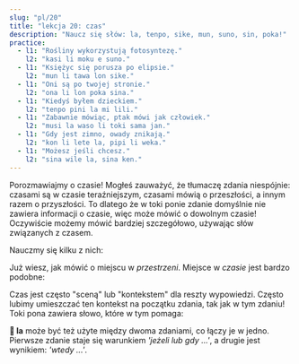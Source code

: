 ```yaml
---
slug: "pl/20"
title: "lekcja 20: czas"
description: "Naucz się słów: la, tenpo, sike, mun, suno, sin, poka!"
practice:
  - l1: "Rośliny wykorzystują fotosyntezę."
    l2: "kasi li moku e suno."
  - l1: "Księżyc się porusza po elipsie."
    l2: "mun li tawa lon sike."
  - l1: "Oni są po twojej stronie."
    l2: "ona li lon poka sina."
  - l1: "Kiedyś byłem dzieckiem."
    l2: "tenpo pini la mi lili."
  - l1: "Zabawnie mówiąc, ptak mówi jak człowiek."
    l2: "musi la waso li toki sama jan."
  - l1: "Gdy jest zimno, owady znikają."
    l2: "kon li lete la, pipi li weka."
  - l1: "Możesz jeśli chcesz."
    l2: "sina wile la, sina ken."
---
```



Porozmawiajmy o czasie! Mogłeś zauważyć, że tłumaczę zdania niespójnie: czasami są w czasie teraźniejszym, czasami mówią o przeszłości, a innym razem o przyszłości. To dlatego że w toki ponie zdanie domyślnie nie zawiera informacji o czasie, więc może mówić o dowolnym czasie! Oczywiście możemy mówić bardziej szczegółowo, używając słów związanych z czasem.

Nauczmy się kilku z nich:

<List>
  <Word sl="tenpo" m="czas, moment, sytuacja" />
  <Word sl="sike" m="okrągły, powtarzający, coroczny; koło, piłka" />
  <Word sl="mun" m="księżyc, ciało niebieskie" />
  <Word sl="suno" m="słońce, światło dzienne; jasny" />
  <Word sl="sin" m="nowy, świeży; jeszcze raz" />
  <Word sl="poka" m="bok, sąsiedztwo; blisko" />
</List>

Już wiesz, jak mówić o miejscu w *przestrzeni*. Miejsce w *czasie* jest bardzo podobne:

<List>
  <Word sl="lon tenpo kama" m="w nadchodzącym czasie, w przyszłości" />
  <Word sl="lon tenpo pini" m="w zakończonym czasie, w przeszłości" />
  <Word sl="lon tenpo ni" m="w tym czasie" />
  <Sentence sl="soweli lili mi o kama suli lon tenpo kama!" m="Niech mój mały kotek urośnie w przyszłości!" />
  <Sentence sl="ma Loma li ma suli lon tenpo weka." m="Rzym był wielkim imperium dawno temu." />
</List>

Czas jest często "sceną" lub "kontekstem" dla reszty wypowiedzi. Często lubimy umieszczać ten kontekst na początku zdania, tak jak w tym zdaniu! Toki pona zawiera słowo, które w tym pomaga:

<List>
  <Word sl="la" m="co do ..., mówiąc o ..., gdy ..., jeżeli ..." />
  <Word sl="ken la" m="może ..." />
  <Word sl="open la" m="na początek ..." />
  <Word sl="lipu la" m="co do książki ..." />
  <Word sl="tenpo la" m="czasami ..." />
  <Word sl="tenpo pini la" m="w przeszłości ..." />
  <Word sl="tenpo suno kama la" m="następnego dnia, ...; jutro ..." />
  <Sentence sl="sin la mi wile toki e ni:" m="Jeszcze raz chcę powiedzieć, że..." />
  <Sentence sl="mi pali e ni lon tenpo kama poka." m="Popracuję nad tym wkrótce." />
</List>

**󱤡 la** może być też użyte między dwoma zdaniami, co łączy je w jedno. Pierwsze zdanie staje się warunkiem *'jeżeli lub gdy ...'*, a drugie jest wynikiem: *'wtedy ...'*.

<List>
  <Word sl="suno li pini." m="Słońce zachodzi." />
  <Word sl="mi lape." m="Śpię." />
  <Sentence sl="suno li pini la, mi lape." m="Gdy słońce zachodzi, wtedy śpię." />
</List>

<Practice exercises={frontmatter.practice} client:load />
